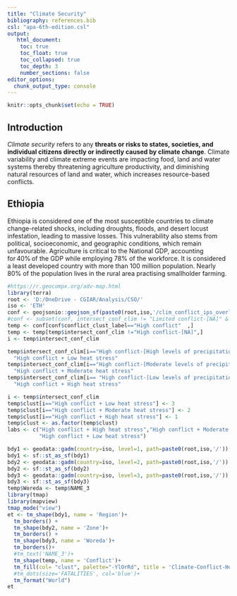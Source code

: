```yaml
---
title: "Climate Security"
bibliography: references.bib
csl: "apa-6th-edition.csl"
output: 
   html_document:
    toc: true
    toc_float: true
    toc_collapsed: true
    toc_depth: 3
    number_sections: false
editor_options: 
  chunk_output_type: console
---
```


```r
knitr::opts_chunk$set(echo = TRUE)
```

## Introduction

*Climate security* refers to any **threats or risks to states, societies, and individual citizens directly or indirectly caused by climate change**. Climate variability and climate extreme events are impacting food, land and water systems thereby threatening agriculture productivity, and diminishing natural resources of land and water, which increases resource-based conflicts. 


## Ethiopia

Ethiopia is considered one of the most susceptible countries to climate change-related shocks, including droughts, floods, and desert locust infestation, leading to massive losses. This vulnerability also stems from political, socioeconomic, and geographic conditions, which remain unfavourable. Agriculture is critical to the National GDP, accounting for 40\% of the GDP while employing 78\% of the workforce. It is considered a least developed country with more than 100 million population. Nearly 80\% of the population lives in the rural area practising smallholder farming.  

```r
#https://r.geocompx.org/adv-map.html
library(terra)
root <- 'D:/OneDrive - CGIAR/Analysis/CSO/'
iso <- 'ETH'
conf <- geojsonio::geojson_sf(paste0(root,iso,'/clim_conflict_ips_overlays.geojson'))
#conf <- subset(conf, intersect_conf_clim != "Limited conflict-[NA]" & intersect_conf_clim != "High conflict-[NA]")
temp <- conf[conf$conflict_clust_label=="High conflict"  ,]
temp <- temp[temp$intersect_conf_clim !="High conflict-[NA]",] 
i <- temp$intersect_conf_clim

temp$intersect_conf_clim[i=="High conflict-[High levels of precipitation/Low levels of Heat stress]"] <-
  "High conflict + Low heat stress"
temp$intersect_conf_clim[i=="High conflict-[Moderate levels of precipitation/moderate levels of Heat stress]"] <-
  "High conflict + Moderate heat stress"
temp$intersect_conf_clim[i== "High conflict-[Low levels of precipitation/High levels of Heat stress]"] <-
  "High conflict + High heat stress" 

i <- temp$intersect_conf_clim
temp$clust[i=="High conflict + Low heat stress"] <- 3
temp$clust[i=="High conflict + Moderate heat stress"] <- 2
temp$clust[i=="High conflict + High heat stress"] <- 1
temp$clust <- as.factor(temp$clust)
labs <- c("High conflict + High heat stress","High conflict + Moderate heat stress",
          "High conflict + Low heat stress") 

bdy1 <- geodata::gadm(country=iso, level=1, path=paste0(root,iso,'/'))
bdy1 <- sf::st_as_sf(bdy1)
bdy2 <- geodata::gadm(country=iso, level=2, path=paste0(root,iso,'/'))
bdy2 <- sf::st_as_sf(bdy2)
bdy3 <- geodata::gadm(country=iso, level=3, path=paste0(root,iso,'/'))
bdy3 <- sf::st_as_sf(bdy3)
temp$Woreda <- temp$NAME_3
library(tmap)
library(mapview)
tmap_mode("view")
et <- tm_shape(bdy1, name = 'Region')+
  tm_borders() +
  tm_shape(bdy2, name = 'Zone')+
  tm_borders() +
  tm_shape(bdy3, name = 'Woreda')+
  tm_borders()+
  #tm_text('NAME_3')+
  tm_shape(temp, name = 'Conflict')+
  tm_fill(col= "clust", palette="-YlOrRd", title = 'Climate-Conflict-Hotspots', labels=labs, popup.vars=c("Woreda", "FATALITIES", "climvar_medn_prec", "livelihoods", "female_population", "male_population", "median_male_female_edu_diff"))+
  #tm_dots(size='FATALITIES', col='blue')+
  tm_format("World")
et 


```





